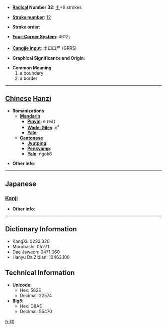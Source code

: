 * '''[[Wiktionary:Chinese radical index| Radical]] Number 32''': [[Wiktionary:Chinese radical index 土|土]]+9 strokes

* '''[[Wiktionary:Chinese total strokes index|Stroke number]]''': [[Wiktionary:Chinese total strokes index 12|12]]

* '''Stroke order''': 

* '''[[Wiktionary:Chinese four corner index|Four-Corner System]]''': 4612<sub>7</sub>

* '''[[Wiktionary:Chinese Cangjie index|Cangjie input]]''': 土口口尸 (GRRS)

* '''Graphical Significance and Origin''': 

* '''Common Meaning'''
*#a boundary
*# a border


----

== [[Chinese]] [[Hanzi]] ==

* '''Romanizations'''
** '''[[Mandarin]]'''
*** '''[[Pinyin]]''': è (e4)
*** '''[[Wade-Giles]]''': o<sup>4</sup>
*** '''[[Yale]]''': 
** '''[[Cantonese]]'''
*** '''[[Jyutping]]''':
*** '''[[Penkyamp]]''': 
*** '''[[Yale]]''': ngok6

* '''Other info''': 

----

==Japanese==
===[[Kanji]]===
{{kanji|on readings=[[がく]] (gaku)|kun readings=[[きし]] (kishi)}}

* '''Other info''':  

----

== Dictionary Information ==

* KangXi: 0233.320
* Morobashi: 05271
* Dae Jaweon: 0471.060
* Hanyu Da Zidian: 10463.100

== Technical Information ==

* '''Unicode''':
** Hex: 582E
** Decimal: 22574
* '''Big5''':
** Hex: D8AE
** Decimal: 55470

[[fr:堮]]